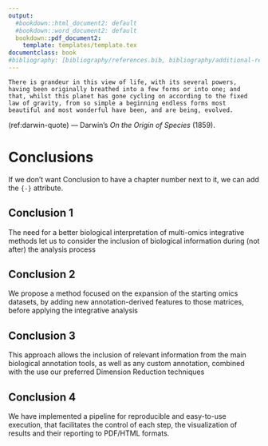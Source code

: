 ```yaml
---
output:
  #bookdown::html_document2: default
  #bookdown::word_document2: default
  bookdown::pdf_document2: 
    template: templates/template.tex
documentclass: book
#bibliography: [bibliography/references.bib, bibliography/additional-references.bib]
---
```


```block
There is grandeur in this view of life, with its several powers, having been originally breathed into a few forms or into one; and that, whilst this planet has gone cycling on according to the fixed law of gravity, from so simple a beginning endless forms most beautiful and most wonderful have been, and are being, evolved.
```
(ref:darwin-quote) --- Darwin's *On the Origin of Species* (1859).

<!-- note that the quote author won't show up when you knit just a single chapter -->
  
# Conclusions {#conclusions}
\chaptermark{Conclusions}
<!-- \minitoc <!-- this will include a mini table of contents-->

If we don't want Conclusion to have a chapter number next to it, we can add the `{-}` attribute.

## Conclusion 1 {-}
The need for a better biological interpretation of multi-omics integrative methods let us to consider the inclusion of biological information during (not after) the analysis process

## Conclusion 2 {-}
We propose a method focused on the expansion of the starting omics datasets, by adding new annotation-derived features to those matrices, before applying the integrative analysis

## Conclusion 3 {-}
This approach allows the inclusion of relevant information from the main biological annotation tools, as well as any custom annotation, combined with the use our preferred Dimension Reduction techniques

## Conclusion 4 {-}
We have implemented a pipeline for reproducible and easy-to-use execution, that facilitates the control of each step, the visualization of results and their reporting to PDF/HTML formats.

